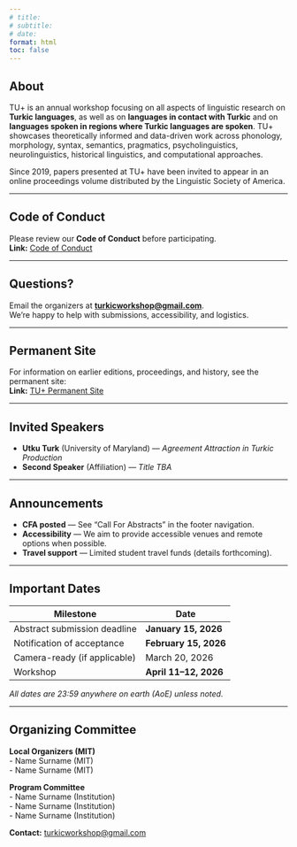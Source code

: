 ```yaml
---
# title:
# subtitle:
# date:
format: html
toc: false
---
```


## About

TU+ is an annual workshop focusing on all aspects of linguistic research on **Turkic languages**, as well as on **languages in contact with Turkic** and on **languages spoken in regions where Turkic languages are spoken**. TU+ showcases theoretically informed and data-driven work across phonology, morphology, syntax, semantics, pragmatics, psycholinguistics, neurolinguistics, historical linguistics, and computational approaches.

::: callout-note
Since 2019, papers presented at TU+ have been invited to appear in an online proceedings volume distributed by the Linguistic Society of America.
:::

---

## Code of Conduct

Please review our **Code of Conduct** before participating.  
**Link:** [Code of Conduct](code-of-conduct.html)

---

## Questions?

Email the organizers at **[turkicworkshop@gmail.com](mailto:turkicworkshop@gmail.com)**.  
We’re happy to help with submissions, accessibility, and logistics.

---

## Permanent Site

For information on earlier editions, proceedings, and history, see the permanent site:  
**Link:** [TU+ Permanent Site](https://turkicworkshop.github.io/)  

---

## Invited Speakers

- **Utku Turk** (University of Maryland) — *Agreement Attraction in Turkic Production*
- **Second Speaker** (Affiliation) — *Title TBA*

---

## Announcements

- **CFA posted** — See “Call For Abstracts” in the footer navigation.  
- **Accessibility** — We aim to provide accessible venues and remote options when possible.  
- **Travel support** — Limited student travel funds (details forthcoming).

---

## Important Dates

| Milestone                        | Date                    |
|---------------------------------|-------------------------|
| Abstract submission deadline    | **January 15, 2026**    |
| Notification of acceptance      | **February 15, 2026**   |
| Camera-ready (if applicable)    | March 20, 2026          |
| Workshop                        | **April 11–12, 2026**   |

*All dates are 23:59 anywhere on earth (AoE) unless noted.*

---

## Organizing Committee

**Local Organizers (MIT)**  
- Name Surname (MIT)  
- Name Surname (MIT)

**Program Committee**  
- Name Surname (Institution)  
- Name Surname (Institution)  
- Name Surname (Institution)

**Contact:** [turkicworkshop@gmail.com](mailto:turkicworkshop@gmail.com)